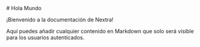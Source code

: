 

<AuthWrapper>
  # Hola Mundo

  ¡Bienvenido a la documentación de Nextra!

  Aquí puedes añadir cualquier contenido en Markdown que solo será visible para los usuarios autenticados.

  <Cards>
  <Card
    title="Page Structure"
    href="/docs/docs-theme/page-configuration"
  />
  <Card
    title="Theme Configuration"
    href="/docs/docs-theme/theme-configuration"
  />
  <Card
    title="Built-in Components"
    href="/docs/docs-theme/built-ins"
  />
</Cards>
</AuthWrapper>